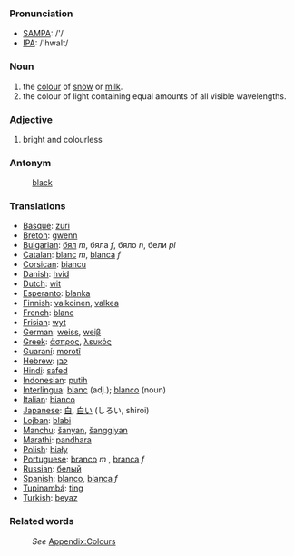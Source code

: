 ===Pronunciation===
*[[w:SAMPA|SAMPA]]: /'/
*[[w:IPA|IPA]]: /'hwaIt/

===Noun===
#the [[color|colour]] of [[snow]] or [[milk]].
#the colour of light containing equal amounts of all visible wavelengths.

===Adjective===
#bright and colourless

===Antonym===
:[[black]]

===Translations===
* [[Basque]]: [[zuri]]
* [[Breton]]: [[gwenn]]
* [[Bulgarian]]: [[бял]] ''m'', бяла ''f'', бяло ''n'', бели ''pl''
* [[Catalan]]: [[blanc]] ''m'', [[blanca]] ''f''
* [[Corsican]]: [[biancu]]
* [[Danish]]: [[hvid]]
* [[Dutch]]: [[wit]]
* [[Esperanto]]: [[blanka]]
* [[Finnish]]: [[valkoinen]], [[valkea]]
* [[French]]: [[blanc]]
* [[Frisian]]: [[wyt]]
* [[German]]: [[weiss]], [[weiβ]]
* [[Greek]]: [[άσπρος]], [[λευκός]]
* [[Guaraní]]: [[morotĩ]]
* [[Hebrew]]: [[לבן]]
* [[Hindi]]: [[safed]]
* [[Indonesian]]: [[putih]]
* [[Interlingua]]: [[blanc]] (adj.); [[blanco]] (noun)
* [[Italian]]: [[bianco]]
* [[Japanese]]: [[白]], [[白い]] (しろい, shiroi)
* [[Lojban]]: [[blabi]]
*[[Manchu]]: [[šanyan]], [[šanggiyan]]
* [[Marathi]]: [[pandhara]]
* [[Polish]]: [[biały]]
* [[Portuguese]]: [[branco]] ''m'' , [[branca]] ''f''
* [[Russian]]: [[белый]]
* [[Spanish]]: [[blanco]], [[blanca]] ''f''
* [[Tupinambá]]: [[ting]]
* [[Turkish]]: [[beyaz]]

===Related words===
:''See'' [[Wiktionary_Appendix:Colours|Appendix:Colours]]